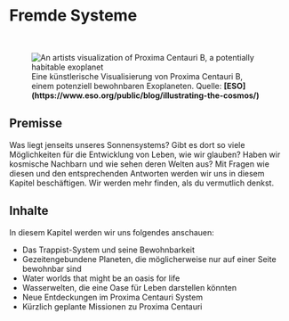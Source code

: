 
# Fremde Systeme

<ReadingTime />
<AudioPlayer ident="solarsystems/introduction" />

<br/>
<figure>
<Image src={require(".//../../resources/images/distantsystems.png")} alt="An artists visualization of Proxima Centauri B, a potentially habitable exoplanet" />
<figcaption style={{ color: "rgb(156, 156, 156)", fontSize: "14px", marginTop: "2px" }}>Eine künstlerische Visualisierung von Proxima Centauri B, einem potenziell bewohnbaren Exoplaneten. Quelle: <strong>[ESO](https://www.eso.org/public/blog/illustrating-the-cosmos/)</strong></figcaption>
</figure>

## Premisse
Was liegt jenseits unseres Sonnensystems? Gibt es dort so viele Möglichkeiten für die Entwicklung von Leben, wie wir glauben? Haben wir kosmische Nachbarn und wie sehen deren Welten aus? Mit Fragen wie diesen und den entsprechenden Antworten werden wir uns in diesem Kapitel beschäftigen. Wir werden mehr finden, als du vermutlich denkst.

## Inhalte
In diesem Kapitel werden wir uns folgendes anschauen:

- Das Trappist-System und seine Bewohnbarkeit
- Gezeitengebundene Planeten, die möglicherweise nur auf einer Seite bewohnbar sind
- Water worlds that might be an oasis for life
- Wasserwelten, die eine Oase für Leben darstellen könnten
- Neue Entdeckungen im Proxima Centauri System
- Kürzlich geplante Missionen zu Proxima Centauri


<SaveArticleSection article="distant-systems-introduction"/>

<Analytics />